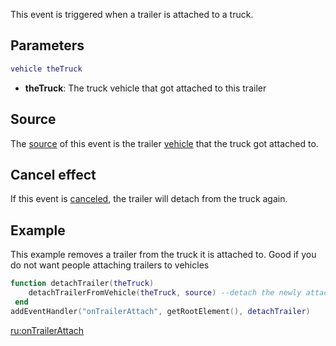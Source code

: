 
{{Server event}}
This event is triggered when a trailer is attached to a truck.

==Parameters==
<syntaxhighlight lang="lua">
vehicle theTruck
</syntaxhighlight> 

*'''theTruck''': The truck vehicle that got attached to this trailer

==Source==
The [[/event_system#Event_source.md|source]] of this event is the trailer [[/vehicle.md|vehicle]] that the truck got attached to.

<!-- Only include this section below if cancelling the event has any effect. If you don't know if it does, ask a dev! -->
==Cancel effect==
If this event is [[/Event_system#Canceling.md|canceled]], the trailer will detach from the truck again.

==Example== 
<!-- Explain what the example is in a single sentance -->
This example removes a trailer from the truck it is attached to. Good if you do not want people attaching trailers to vehicles
<!-- Add the code below, an emphasis should be on making it clear, not optimized. You could provide two versions if you wish, one clear and well commented, the other optimized -->
<syntaxhighlight lang="lua">
function detachTrailer(theTruck)
    detachTrailerFromVehicle(theTruck, source) --detach the newly attached trailer
 end
addEventHandler("onTrailerAttach", getRootElement(), detachTrailer)
</syntaxhighlight>

{{See also/Server event|Vehicle events}}

[[/ru:onTrailerAttach.md|ru:onTrailerAttach]]